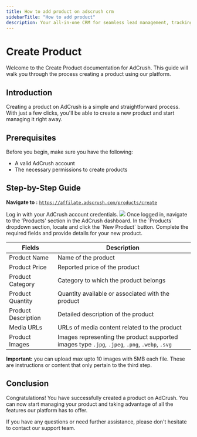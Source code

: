 ```yaml
---
title: How to add product on adscrush crm
sidebarTitle: "How to add product"
description: Your all-in-one CRM for seamless lead management, tracking, and conversion. Elevate your business with intuitive tools and insights
---
```


# Create Product

Welcome to the Create Product documentation for AdCrush. This guide will walk you through the process creating a product using our platform.

## Introduction

Creating a product on AdCrush is a simple and straightforward process. With just a few clicks, you'll be able to create a new product and start managing it right away.

## Prerequisites

Before you begin, make sure you have the following:

- A valid AdCrush account
- The necessary permissions to create products

## Step-by-Step Guide

**Navigate to :** [`https://affilate.adscrush.com/products/create`](https://affilate.adscrush.com/products/create)

<Steps>
  <Step title="Log in to your AdCrush account">
    Log in with your AdCrush account credentials.
    <Frame>
  <img src="/images/step-1.png" />
</Frame>

  </Step>
  <Step title={`Navigate to the "Products" section`}>
    Once logged in, navigate to the 'Products' section in the AdCrush dashboard.
  </Step>
  <Step title={`Click the "New Product" button`}>
    In the `Products` dropdown section, locate and click the `New Product` button.
  </Step>
  <Step title={`Fill the product details`}>
    Complete the required fields and provide details for your new product.

| Fields              | Description                                                                                    |
| ------------------- | ---------------------------------------------------------------------------------------------- |
| Product Name        | Name of the product                                                                            |
| Product Price       | Reported price of the product                                                                  |
| Product Category    | Category to which the product belongs                                                          |
| Product Quantity    | Quantity available or associated with the product                                              |
| Product Description | Detailed description of the product                                                            |
| Media URLs          | URLs of media content related to the product                                                   |
| Product Images      | Images representing the product supported images type `.jpg`, `.jpeg`, `.png`, `.webp`, `.svg` |

<Warning>
  <b>Important:</b> you can upload max upto 10 images with 5MB each file.
</Warning>

  </Step>
  <Step title={`Click "Add Product" to create your product`}>
    These are instructions or content that only pertain to the third step.
  </Step>
</Steps>

## Conclusion

Congratulations! You have successfully created a product on AdCrush. You can now start managing your product and taking advantage of all the features our platform has to offer.

If you have any questions or need further assistance, please don't hesitate to contact our support team.
